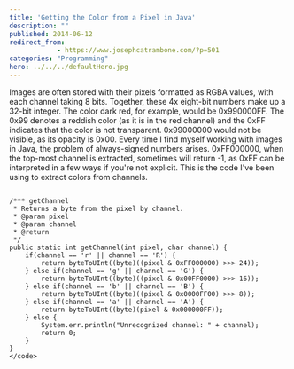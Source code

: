 ```yaml
---
title: 'Getting the Color from a Pixel in Java'
description: ""
published: 2014-06-12
redirect_from: 
            - https://www.josephcatrambone.com/?p=501
categories: "Programming"
hero: ../../../defaultHero.jpg
---
```

Images are often stored with their pixels formatted as RGBA values, with each channel taking 8 bits. Together, these 4x eight-bit numbers make up a 32-bit integer. The color dark red, for example, would be 0x990000FF. The 0x99 denotes a reddish color (as it is in the red channel) and the 0xFF indicates that the color is not transparent. 0x99000000 would not be visible, as its opacity is 0x00. Every time I find myself working with images in Java, the problem of always-signed numbers arises. 0xFF000000, when the top-most channel is extracted, sometimes will return -1, as 0xFF can be interpreted in a few ways if you're not explicit. This is the code I've been using to extract colors from channels.

```

/*** getChannel
 * Returns a byte from the pixel by channel.
 * @param pixel
 * @param channel
 * @return
 */
public static int getChannel(int pixel, char channel) {
	if(channel == 'r' || channel == 'R') {
		return byteToUInt((byte)((pixel & 0xFF000000) >>> 24));
	} else if(channel == 'g' || channel == 'G') {
		return byteToUInt((byte)((pixel & 0x00FF0000) >>> 16));
	} else if(channel == 'b' || channel == 'B') {
		return byteToUInt((byte)((pixel & 0x0000FF00) >>> 8));
	} else if(channel == 'a' || channel == 'A') {
		return byteToUInt((byte)(pixel & 0x000000FF));
	} else {
		System.err.println("Unrecognized channel: " + channel);
		return 0;
	}
}
</code>
```

